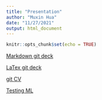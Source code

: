 ```yaml
---
title: "Presentation"
author: "Muxin Hua"
date: "11/27/2021"
output: html_document
---
```


```r
knitr::opts_chunk$set(echo = TRUE)
```

[Markdown git deck](https://stat850-unl.github.io/12-presentation-Hiiiua/Hw12_markdown.html)

[LaTex git deck](https://stat850-unl.github.io/12-presentation-Hiiiua/Hw12-LaTex.pdf)

[git CV](https://stat850-unl.github.io/12-presentation-Hiiiua/resume.pdf)

[Testing ML](https://github.com/Hiiiua/Machine-Learning-1/settings/pages)

